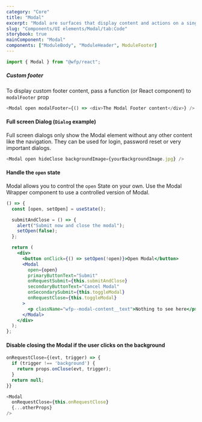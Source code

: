 ```yaml
---
category: "Core"
title: "Modal"
excerpt: "Modal are surfaces that display content and actions on a single topic."
slug: "Components/UI elements/Modal/tab:Code"
storybook: true
mainComponent: "Modal"
components: ["ModuleBody", "ModuleHeader", ModuleFooter]
---
```


```js
import { Modal } from "@wfp/react";
```

##### Custom footer

To display custom footer content, pass a function (or React component) to `modalFooter` prop

```js
<Modal open modalFooter={() => <div>The Modal Footer content</div>} />
```

#### Full screen Dialog (`Dialog` example)

Full screen dialogs only show the Modal element without any other content like the navigation. They can be used for login, password reset or very important dialogs.

```js
<Modal open hideClose backgroundImage={yourBackgroundImage.jpg} />
```

#### Handle the `open` state

Modal allows you to control the `open` State on your own. Use the Modal Wrapper component to use a controlled version of Modal.

```jsx live
() => {
  const [open, setOpen] = useState();

  submitAndClose = () => {
    alert("Submit now and close the modal");
    setOpen(false);
  };

  return (
    <div>
      <button onClick={() => setOpen(!open)}>Open Modal</button>
      <Modal
        open={open}
        primaryButtonText="Submit"
        onRequestSubmit={this.submitAndClose}
        secondaryButtonText="Cancel Modal"
        onSecondarySubmit={this.toggleModal}
        onRequestClose={this.toggleModal}
      >
        <p className="wfp--modal-content__text">Nothing to see here</p>
      </Modal>
    </div>
  );
};
```

#### Disable closing the Modal if the user clicks on the background

```js
onRequestClose={(evt, trigger) => {
  if (trigger !== 'background') {
    return props.onClose(evt, trigger);
  }
  return null;
}}

<Modal
  onRequestClose={this.onRequestClose}
  {...otherProps}
/>
```
